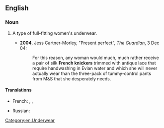 ==English==
{{wikipedia}}

===Noun===
{{en-plural noun}}

# {{lb|en|UK}} A type of full-fitting women's underwear.
#* '''2004''', Jess Cartner-Morley, "Present perfect", ''The Guardian'', 3 Dec 04:
#*: For this reason, any woman would much, much rather receive a pair of silk '''French knickers''' trimmed with antique lace that require handwashing in Evian water and which she will never actually wear than the three-pack of tummy-control pants from M&S that she desperately needs.

====Translations====
{{trans-top|type of underwear}}
* French: {{t|fr|culotte-short|f}}, {{t|fr|culotte flottante|f}}, {{t+|fr|shorty|m}}
{{trans-mid}}
* Russian: {{t|ru|панталончики|p}} {{qualifier|colloquial}}
{{trans-bottom}}

[[Category:en:Underwear]]